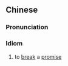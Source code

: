 ==Chinese==
{{zh-forms|s=出尔反尔}}

===Pronunciation===
{{zh-pron
|m=chū'ěrfǎn'ěr
|c=ceot1 ji5 faan2 ji5
|cat=id
}}

===Idiom===
{{zh-idiom}}

# to [[break]] a [[promise]]